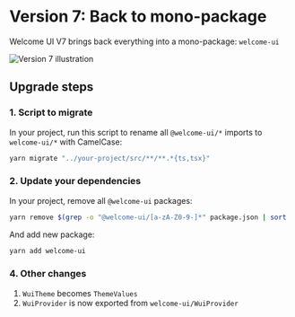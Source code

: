 # Version 7: Back to mono-package

Welcome UI V7 brings back everything into a mono-package: `welcome-ui`

![Version 7 illustration](https://github.com/user-attachments/assets/cef3758f-1b87-4d4c-af04-89df91571a4a)

## Upgrade steps

### 1. Script to migrate

In your project, run this script to rename all `@welcome-ui/*` imports to `welcome-ui/*` with CamelCase:

```bash
yarn migrate "../your-project/src/**/**.*{ts,tsx}"
```

### 2. Update your dependencies

In your project, remove all `@welcome-ui` packages:

```bash
yarn remove $(grep -o "@welcome-ui/[a-zA-Z0-9-]*" package.json | sort | uniq)
```

And add new package:

```bash
yarn add welcome-ui
```

### 4. Other changes

1. `WuiTheme` becomes `ThemeValues`
2. `WuiProvider` is now exported from `welcome-ui/WuiProvider`

